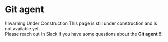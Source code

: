 # Git agent

!!!warning Under Construction
This page is still under construction and is not available yet.<br />
Please reach out in Slack if you have some questions about the **Git agent**
!!!
